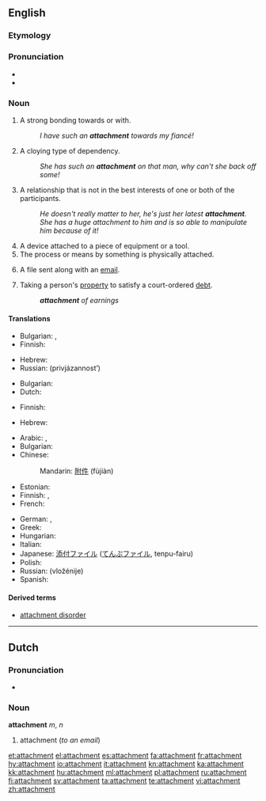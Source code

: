 {{slim-wikipedia|dab=attachment}}
==English==

===Etymology===
{{etystub}}

===Pronunciation===
* {{IPA|/əˈtæʧmənt/}}
* {{audio|en-us-attachment.ogg|Audio (US)}}

===Noun===
{{en-noun|s|-}}

# A strong bonding towards or with.
#: ''I have such an '''attachment''' towards my fiancé!''
# {{rfv-sense}} A cloying type of dependency.
#: ''She has such an '''attachment''' on that man, why can't she back off some!''
# {{rfv-sense}} A relationship that is not in the best interests of one or both of the participants.
#: ''He doesn't really matter to her, he's just her latest '''attachment'''.''
#: ''She has a huge attachment to him and is so able to manipulate him because of it!''
# A device attached to a piece of equipment or a tool.
# The process or means by something is physically attached.
# {{computing}} A file sent along with an [[email]].
# {{legal}} Taking a person's [[property]] to satisfy a court-ordered [[debt]].
#: '''''attachment''' of earnings''

====Translations====
{{trans-top|A strong bonding towards or with}}
* Bulgarian: {{t|bg|вярност}},  {{t|bg|привързаност}}
* Finnish: {{t-|fi|kiintymys}}
{{trans-mid}}
* Hebrew: {{t-|he|התדבקות|tr=hitdabqoot}}
* Russian: {{t+|ru|привязанность|f}} (privjázannost’)
{{trans-bottom}}

{{trans-top|A cloying type of dependency}}
* Bulgarian: {{t|bg|преданост}}
* Dutch: {{t-|nl|gehechtheid|f}}
{{trans-mid}}
* Finnish: {{t-|fi|kiintymys}}
{{trans-bottom}}

{{trans-top|A relationship that is not in the best interests of one or both of the participants}}
* Hebrew: {{t-|he|התדבקות|tr=hitdabqoot}}
{{trans-mid}}
{{trans-bottom}}

{{trans-top|A file sent along with an email}}
* Arabic: {{t|ar|إلحاق|m|tr='ílHaq}}, {{t|ar|ملحق|m|tr=múlHaq}}
* Bulgarian: {{t+|bg|приложение}}
* Chinese:
*: Mandarin: [[附件]] (fùjiàn)
* Estonian: {{t|et|kaasatud fail}}
* Finnish: {{t-|fi|liitetiedosto}}, {{t+|fi|liite}}
* French: {{t+|fr|pièce jointe}}
{{trans-mid}}
* German: {{t+|de|Anlage|f}}, {{t+|de|Anhang|m}}
* Greek: {{t+|el|επισύναψη|f}}
* Hungarian: {{t|hu|melléklet}}
* Italian: {{t+|it|allegato|m}}
* Japanese: [[添付ファイル]] ([[てんぷファイル]], tenpu-fairu)
* Polish: {{t+|pl|załącznik|m}}
* Russian: {{t|ru|вложение|n}} (vložénije)
* Spanish: {{t|es|archivo adjunto}}
{{trans-bottom}}

====Derived terms====
* [[attachment disorder]]

----

==Dutch==

===Pronunciation===
* {{IPA|/aˈtæʧmɛnt/|lang=nl}}

===Noun===
'''attachment''' ''m'', ''n''

# attachment (''to an email'')

[[et:attachment]]
[[el:attachment]]
[[es:attachment]]
[[fa:attachment]]
[[fr:attachment]]
[[hy:attachment]]
[[io:attachment]]
[[it:attachment]]
[[kn:attachment]]
[[ka:attachment]]
[[kk:attachment]]
[[hu:attachment]]
[[ml:attachment]]
[[pl:attachment]]
[[ru:attachment]]
[[fi:attachment]]
[[sv:attachment]]
[[ta:attachment]]
[[te:attachment]]
[[vi:attachment]]
[[zh:attachment]]